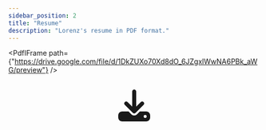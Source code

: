 ```yaml
---
sidebar_position: 2
title: "Resume"
description: "Lorenz's resume in PDF format."
---
```



<PdfIFrame path={"https://drive.google.com/file/d/1DkZUXo70Xd8dO_6JZgxlWwNA6PBk_aWG/preview"} />

<br/>
<center>
    <a href="https://drive.google.com/uc?export=view&id=1DkZUXo70Xd8dO_6JZgxlWwNA6PBk_aWG" download>
        <svg xmlns="http://www.w3.org/2000/svg" width="64" height="64" viewBox="0 0 512 512" >
            <path
            fill="currentColor"
            d="M288 32c0-17.7-14.3-32-32-32s-32 14.3-32 32V274.7l-73.4-73.4c-12.5-12.5-32.8-12.5-45.3 0s-12.5 32.8 0 45.3l128 128c12.5 12.5 32.8 12.5 45.3 0l128-128c12.5-12.5 12.5-32.8 0-45.3s-32.8-12.5-45.3 0L288 274.7V32zM64 352c-35.3 0-64 28.7-64 64v32c0 35.3 28.7 64 64 64H448c35.3 0 64-28.7 64-64V416c0-35.3-28.7-64-64-64H346.5l-45.3 45.3c-25 25-65.5 25-90.5 0L165.5 352H64zm368 56a24 24 0 1 1 0 48 24 24 0 1 1 0-48z"
            />
            <title>Download</title>
        </svg>
    </a>
</center>
